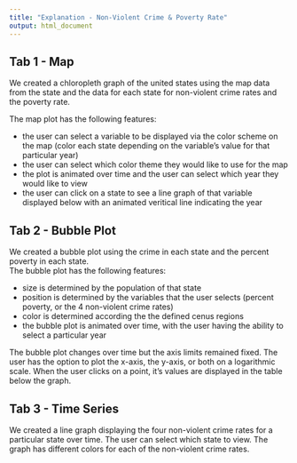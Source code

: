 ```yaml
---
title: "Explanation - Non-Violent Crime & Poverty Rate"
output: html_document
---
```


## Tab 1 - Map
We created a chloropleth graph of the united states using the map data from the state and the data for each state for non-violent crime rates and the poverty rate.

The map plot has the following features:  

*  the user can select a variable to be displayed via the color scheme on the map (color each state depending on the variable's value for that particular year)  
* the user can select which color theme they would like to use for the map
* the plot is animated over time and the user can select which year they would like to view
* the user can click on a state to see a line graph of that variable displayed below with an animated veritical line indicating the year


## Tab 2 - Bubble Plot
We created a bubble plot using the crime in each state and the percent poverty in each state.  
The bubble plot has the following features:  

* size is determined by the population of that state
* position is determined by the variables that the user selects (percent poverty, or the 4 non-violent crime rates)
* color is determined according the the defined cenus regions
* the bubble plot is animated over time, with the user having the ability to select a particular year

The bubble plot changes over time but the axis limits remained fixed. The user has the option to plot the x-axis, the y-axis, or both on a logarithmic scale. When the user clicks on a point, it's values are displayed in the table below the graph. 

## Tab 3 - Time Series
We created a line graph displaying the four non-violent crime rates for a particular state over time. The user can select which state to view. The graph has different colors for each of the non-violent crime rates.


